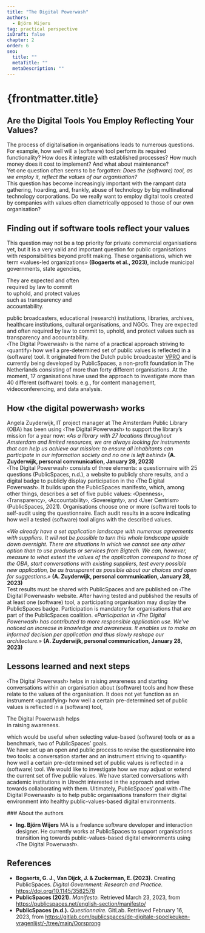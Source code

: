 ```yaml
---
title: "The Digital Powerwash"
authors:
  - Björn Wijers
tag: practical perspective
isDraft: false
chapter: 2
order: 6
seo:
  title: ""
  metaTitle: ""
  metaDescription: ""
---
```



# {frontmatter.title}

## Are the Digital Tools You Employ Reflecting Your Values?

The process of digitalisation in organisations leads to numerous questions. For example, how well will a (software) tool perform its required functionality? How does it integrate with established processes? How much money does it cost to implement? And what about maintenance?<br/> Yet one question often seems to be forgotten: _Does the (software) tool, as we employ it, reflect the values of our organisation?_<br/> This question has become increasingly important with the rampant data gathering, hoarding, and, frankly, abuse of technology by big multinational technology corporations. Do we really want to employ digital tools created by companies with values often diametrically opposed to those of our own organisation?

## Finding out if software tools reflect your values

This question may not be a top priority for private commercial organisations yet, but it is a very valid and important question for public organisations with responsibilities beyond profit making. These organisations, which we term «values-led organizations» **(Bogaerts et al., 2023)**, include municipal governments, state agencies,

<Quote>
  They are expected and often
  <br />
  required by law to commit
  <br />
  to uphold, and protect values
  <br />
  such as transparency and
  <br />
  accountability.
  <br />
</Quote>

public broadcasters, educational (research) institutions, libraries, archives, healthcare institutions, cultural organisations, and NGOs. They are expected and often required by law to commit to, uphold, and protect values such as transparency and accountability.<br/> ‹The Digital Powerwash› is the name of a practical approach striving to ‹quantify› how well a pre-determined set of public values is reflected in a (software) tool. It originated from the Dutch public broadcaster [VPRO](https://www.vpro.nl/) and is currently being developed by PublicSpaces, a non-profit foundation in The Netherlands consisting of more than forty different organisations. At the moment, 17 organisations have used the approach to investigate more than 40 different (software) tools: e.g., for content management, videoconferencing, and data analysis.

## How ‹the digital powerwash› works

Angela Zuyderwijk, IT project manager at The Amsterdam Public Library (OBA) has been using ‹The Digital Powerwash› to support the library’s mission for a year now: _«As a library with 27 locations throughout Amsterdam and limited resources, we are always looking for instruments that can help us achieve our mission: to ensure all inhabitants can participate in our information society and no one is left behind»_ **(A. Zuyderwijk, personal communication, January 28, 2023)** <br/>‹The Digital Powerwash› consists of three elements: a questionnaire with 25 questions (PublicSpaces, n.d.), a website to publicly share results, and a digital badge to publicly display participation in the ‹The Digital Powerwash›. It builds upon the PublicSpaces manifesto, which, among other things, describes a set of five public values: ‹Openness›, ‹Transparency›, ‹Accountability›, ‹Sovereignty›, and ‹User Centrism› (PublicSpaces, 2021). Organisations choose one or more (software) tools to self-audit using the questionnaire. Each audit results in a score indicating how well a tested (software) tool aligns with the described values.

_«We already have a set application landscape with numerous agreements with suppliers. It will not be possible to turn this whole landscape upside down overnight. There are situations in which we cannot see any other option than to use products or services from Bigtech. We can, however, measure to what extent the values of the application correspond to those of the OBA, start conversations with existing suppliers, test every possible new application, be as transparent as possible about our choices and open for suggestions.»_ **(A. Zuyderwijk, personal communication, January 28, 2023)**<br/> Test results must be shared with PublicSpaces and are published on ‹The Digital Powerwash› website. After having tested and published the results of at least one (software) tool, a participating organisation may display the PublicSpaces badge. Participation is mandatory for organisations that are part of the PublicSpaces coalition. _«Participation in ‹The Digital Powerwash› has contributed to more responsible application use. We’ve noticed an increase in knowledge and awareness. It enables us to make an informed decision per application and thus slowly reshape our architecture.»_ **(A. Zuyderwijk, personal communication, January 28, 2023)**

## Lessons learned and next steps

‹The Digital Powerwash› helps in raising awareness and starting conversations within an organisation about (software) tools and how these relate to the values of the organisation. It does not yet function as an instrument ‹quantifying› how well a certain pre-determined set of public values is reflected in a (software) tool,

<Quote>
  The Digital Powerwash helps
  <br />
  in raising awareness.
  <br />
</Quote>

which would be useful when selecting value-based (software) tools or as a benchmark, two of PublicSpaces’ goals.<br/>
We have set up an open and public process to revise the questionnaire into two tools: a conversation starter and an instrument striving to ‹quantify› how well a certain pre-determined set of public values is reflected in a (software) tool. We would like to investigate how we may adjust or extend the current set of five public values. We have started conversations with academic institutions in Utrecht interested in the approach and strive towards collaborating with them. Ultimately, PublicSpaces’ goal with ‹The Digital Powerwash› is to help public organisations transform their digital environment into healthy public-values-based digital environments.

<footer>
### About the authors

- **Ing. Björn Wijers** MA is a freelance software developer and interaction designer. He currently works at PublicSpaces to support organisations transition ing towards public-values-based digital environments using ‹The Digital Powerwash›.

## References

- **Bogaerts, G. J., Van Dijck, J. & Zuckerman, E. (2023).** Creating PublicSpaces. _Digital Government: Research and Practice._ https://doi.org/10.1145/3582578
- **PublicSpaces (2021).** _Manifesto._ Retrieved March 23, 2023, from https://publicspaces.net/english-section/manifesto/
- **PublicSpaces (n.d.).** _Questionnaire._ GitLab. Retrieved February 16, 2023, from https://gitlab.com/publicspaces/de-digitale-spoelkeuken-vragenlijst/-/tree/main/Oorsprong

</footer>
